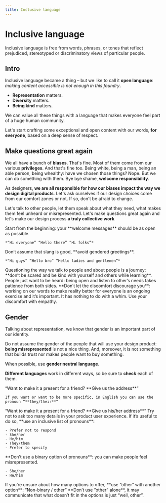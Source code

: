 ```yaml
---
title: Inclusive language
---
```



# Inclusive language

Inclusive language is free from words, phrases, or tones that reflect prejudiced, stereotyped or discriminatory views of particular people.

## Intro

Inclusive language became a thing – but we like to call it **open language**: _making content accessible is not enough in this foundry_.

- **Representation** matters.
- **Diversity** matters.
- **Being kind** matters.

We can value all these things with a language that makes everyone feel part of a huge human community.

Let's start crafting some exceptional and open content with our words, **for everyone**, based on a deep sense of respect.

## Make questions great again

We all have a bunch of **biases**. That's fine. Most of them come from our various **privileges**. And that's fine too. Being white, being a man, being an able person, being whealthy: have we chosen those things? Nope. But we can do something with them. Bye bye shame, **welcome responsibility**.

As designers, **we are all responsible for how our biases impact the way we design digital products**. Let's ask ourselves if our design choices come from our comfort zones or not. If so, don't be afraid to change.

Let's talk to other people, let them speak about what they need, what makes them feel unheard or misrepresented. Let's make questions great again and let's make our design process **a truly collective work**.

<div className="mt-8 grid w-full grid-cols-1 gap-x-3 gap-y-5 sm:grid-cols-2">
  <Alert title="💚 DO" className="alert-success">
    Start from the beginning: your **welcome messages** should be as open as possible.

    *“Hi everyone” “Hello there” “Hi folks”*

  </Alert>
  <Alert title="💔 DON'T" variant="danger">
    Don’t assume that slang is good, **avoid gendered greetings**.

    *“Hi guys” “Hello bro” “Hello ladies and gentlemen”*

  </Alert>
  <Alert title="💚 DO" className="alert-success">
    Questioning the way we talk to people and about people is a journey: **don’t be scared and be kind with
    yourself and others while learning**. People just want to be heard: being open and listen to other’s needs
    takes patience from both sides.
  </Alert>
  <Alert title="💔 DON'T" variant="danger">
    **Don’t let the discomfort discourage you**: working on our words to make reality better for everyone is
    an ongoing exercise and it’s important. It has nothing to do with a whim. Use your discomfort with
    empathy.
  </Alert>
</div>

## Gender

Talking about representation, we know that gender is an important part of our identity.

Do not assume the gender of the people that will use your design product: **being misrepresented** is not a nice thing. And, moreover, it is not something that builds trust nor makes people want to buy something.

When possible, use **gender neutral language**.

**Different languages** work in different ways, so be sure to **check** each of them.

<div className="mt-8 grid w-full grid-cols-1 gap-x-3 gap-y-5 sm:grid-cols-2">
  <Alert title="💚 DO" className="alert-success">
    “Want to make it a present for a friend? **Give us the address**”

    If you want or want to be more specific, in English you can use the pronoun “**they/their**”

  </Alert>
  <Alert title="💔 DON'T" variant="danger">
    “Want to make it a present for a friend? **Give us his/her address**”
  </Alert>
  <Alert title="💚 DO" className="alert-success">
    Try not to ask too many details in your product user experience. If it’s useful to do so, **use an inclusive list of pronouns**:

    - Prefer not to respond
    - She/her
    - He/him
    - They/them
    - Prefer to specify

  </Alert>
  <Alert title="💔 DON'T" variant="danger">
    **Don’t use a binary option of pronouns**: you can make people feel misrepresented.

    - She/her
    - He/him

  </Alert>
  <Alert title="💚 DO" className="alert-success">
      If you’re unsure about how many options to offer, **use “other” with another option**: “Non-binary / other”
  </Alert>
  <Alert title="💔 DON'T" variant="danger">
    **Don’t use “other” alone**, it may communicate that what doesn’t fit in the options is just “well, other”.
  </Alert>
</div>
